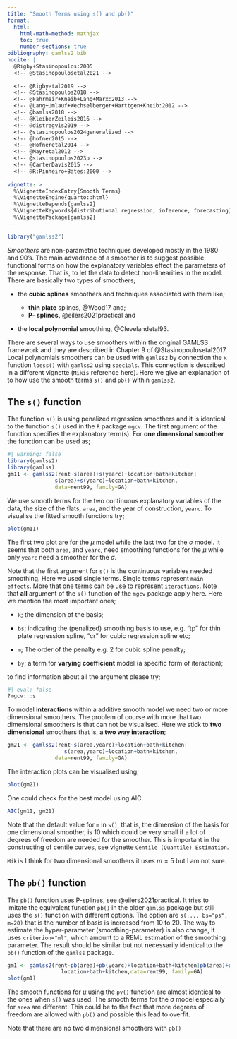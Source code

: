 ```yaml
---
title: "Smooth Terms using s() and pb()"
format: 
  html:
    html-math-method: mathjax
    toc: true
    number-sections: true
bibliography: gamlss2.bib
nocite: |
  @Rigby+Stasinopoulos:2005
  <!-- @Stasinopoulosetal2021 -->
 
  <!-- @Rigbyetal2019 -->
  <!-- @Stasinopoulos2018 -->
  <!-- @Fahrmeir+Kneib+Lang+Marx:2013 -->
  <!-- @Lang+Umlauf+Wechselberger+Harttgen+Kneib:2012 -->
  <!-- @bamlss2018 -->
  <!-- @KleiberZeileis2016 -->
  <!-- @distregvis2019 -->
  <!-- @stasinopoulos2024generalized -->
  <!-- @hofner2015 -->
  <!-- @Hofneretal2014 -->
  <!-- @Mayretal2012 -->
  <!-- @stasinopoulos2023p -->
  <!-- @CarterDavis2015 -->
  <!-- @R:Pinheiro+Bates:2000 -->
  
vignette: >
  %\VignetteIndexEntry{Smooth Terms}
  %\VignetteEngine{quarto::html}
  %\VignetteDepends{gamlss2}
  %\VignetteKeywords{distributional regression, inference, forecasting}
  %\VignettePackage{gamlss2}
---
```


```r
library("gamlss2")
```

*Smoothers* are non-parametric techniques developed mostly in the 1980 and 90's. The main advadance of a smoother is to suggest possible functional forms on how the explanatory variables effect the parameters of the response. That is, to let the data to detect non-linearities in the model. There are basically two types of smoothers;

-   the **cubic splines** smoothers and techniques associated with them like;

    -   **thin plate** splines, @Wood17 and;
    -   **P- splines,** @eilers2021practical and

-   the **local polynomial** smoothing, @Clevelandetal93.

There are several ways to use smoothers within the original GAMLSS framework and they are described in Chapter 9 of @Stasinopoulosetal2017. Local polynomials smoothers can be used with `gamlss2` by connection the `R` function `loess()` with `gamlss2` using  `specials`. This connection is described in a different vignette (`Mikis` reference here). Here we give an explanation  of to how use the smooth terms  `s()` and `pb()` within `gamlss2`.

## The `s()` function 


The function `s()` is using penalized regression smoothers  and it is identical to the function `s()` used in the `R` package `mgcv`. The first argument of the function specifies the explanatory term(s). For **one dimensional smoother** the function can be used  as; 
```r
#| warning: false
library(gamlss2)
library(gamlss)
gm11 <- gamlss2(rent~s(area)+s(yearc)+location+bath+kitchen|
               s(area)+s(yearc)+location+bath+kitchen,
               data=rent99, family=GA)

```
We use smooth terms for the two continuous explanatory variables  of the data, the size of the flats, `area`, and the year of construction, `yearc`. To visualise the fitted smooth functions try; 
```r
plot(gm11)
```
The first two plot are for the $\mu$ model while the last two for the $\sigma$ model. It seems that both `area`, and `yearc`, need smoothing functions for the $\mu$ while only `yearc` need a smoother for the $\sigma$.    


Note that the first argument for `s()` is the continuous variables needed smoothing. Here we used  single terms. Single terms represent  `main effects`. More that one terms can be use to represent  `iteractions`.  Note that **all** argument of the `s()` function of the `mgcv` package apply here. Here we mention the most important ones;

- `k`; the dimension of the basis;

- `bs`;   indicating the (penalized) smoothing basis to use, e.g. "tp" for thin plate regression spline, "cr" for cubic regression spline etc; 

- `m`;	 The order of the penalty e.g. 2 for cubic spline penalty;

- `by`; a term for **varying coefficient** model (a specific form of iteraction);

to find information  about all the argument please try; 
```r
#| eval: false
?mgcv:::s
```

To model **interactions** within a  additive smooth model we need two or more dimensional smoothers. The problem of course with more that two dimensional smoothers is that can not be visualised. Here we stick to  **two dimensional** smoothers that is, **a two way interaction**;
```r
gm21 <- gamlss2(rent~s(area,yearc)+location+bath+kitchen|
                  s(area,yearc)+location+bath+kitchen,
               data=rent99, family=GA)
```

The interaction plots can be visualised using;
```r
plot(gm21)
```
One could check for the best model using AIC.  
```r
AIC(gm11, gm21)
```



::: {.callout-warning}
Note that the default value for `m` in `s()`, that is, the dimension of the basis for one dimensional smoother, is 10 which could be very small if a lot of  degrees of freedom are needed for the smoother. This is important in the constructing of centile curves, see vignette `Centile (Quantile) Estimation`.  
:::

`Mikis` I think for two dimensional smoothers it uses $m=5$ but I am not sure. 

## The `pb()` function 

The `pb()` function uses P-splines, see  @eilers2021practical. It tries to imitate the equivalent function `pb()` in the older  `gamlss` package  but still uses the `s()` function with  different options.  The option are `s(..., bs="ps", m=20)` that is the number of basis is increased from 10 to 20. The way to estimate the hyper-parameter (smoothing-parameter) is also change, It uses  `criterion="ml"`, which amount to a REML estimation of the smoothing parameter. The result should be similar but not necessarily identical to the `pb()` function of the `gamlss` package.

```r
gm1 <- gamlss2(rent~pb(area)+pb(yearc)+location+bath+kitchen|pb(area)+pb(yearc)+
                 location+bath+kitchen,data=rent99, family=GA)
plot(gm1)
```
The smooth functions for $\mu$ using the `pv()` function are almost identical to the ones when `s()` was used. The smooth terms for the $\sigma$ model especially for `area` are different.  This could be to the fact that more degrees of freedom are allowed with `pb()` and possible this lead to  overfit. 



::: {.callout-note}
Note that there are no two dimensional smoothers with `pb()`
:::

